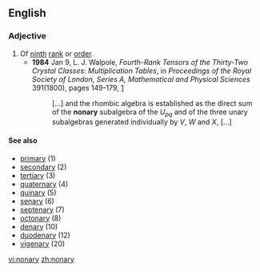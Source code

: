 ==English==

===Adjective===
{{en-adj|-}}

# Of [[ninth]] [[rank]] or [[order]].
#*'''1984''' Jan 9, L. J. Walpole, ''Fourth-Rank Tensors of the Thirty-Two Crystal Classes: Multiplication Tables'', in ''Proceedings of the Royal Society of London, Series A, Mathematical and Physical Sciences'' 391(1800), pages 149-179, [http://links.jstor.org/sici?sici=0080-4630%2819840109%29391%3A1800%3C149%3AFTOTTC%3E2.0.CO%3B2-Q]
#*:[...] and the rhombic algebra is established as the direct sum of the '''nonary''' subalgebra of the ''U<sub>pq</sub>'' and of the three unary subalgebras generated individually by ''V'', ''W'' and ''X'', [...]

====See also====
* [[primary]] (1)
* [[secondary]] (2)
* [[tertiary]] (3)
* [[quaternary]] (4)
* [[quinary]] (5)
* [[senary]] (6)
* [[septenary]] (7)
* [[octonary]] (8)
* [[denary]] (10)
* [[duodenary]] (12)
* [[vigenary]] (20)

[[vi:nonary]]
[[zh:nonary]]